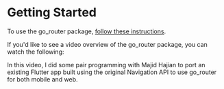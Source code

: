 # Getting Started

To use the go_router package, [follow these
instructions](https://pub.dev/packages/go_router/install).

If you'd like to see a video overview of the go_router package, you can watch
the following:

<YouTube id="G41NdhieUoc" />

In this video, I did some pair programming with Majid Hajian to port an existing
Flutter app built using the original Navigation API to use go_router for both
mobile and web.
